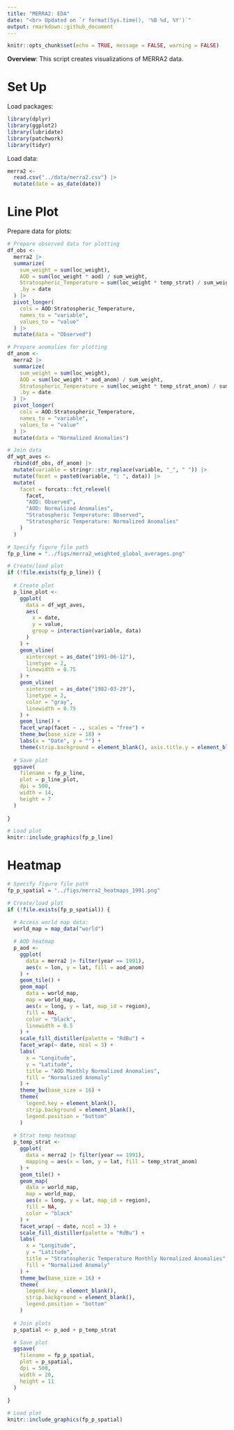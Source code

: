 ```yaml
---
title: "MERRA2: EDA"
date: "<br> Updated on `r format(Sys.time(), '%B %d, %Y')`"
output: rmarkdown::github_document
---
```


```r
knitr::opts_chunk$set(echo = TRUE, message = FALSE, warning = FALSE)
```

**Overview**: This script creates visualizations of MERRA2 data.

# Set Up

Load packages:

```r
library(dplyr)
library(ggplot2)
library(lubridate)
library(patchwork)
library(tidyr)
```

Load data:

```r
merra2 <-
  read.csv("../data/merra2.csv") |>
  mutate(date = as_date(date))
```

# Line Plot

Prepare data for plots: 

```r
# Prepare observed data for plotting
df_obs <- 
  merra2 |>
  summarize(
    sum_weight = sum(loc_weight),
    AOD = sum(loc_weight * aod) / sum_weight,
    Stratospheric_Temperature = sum(loc_weight * temp_strat) / sum_weight,
    .by = date
  ) |>
  pivot_longer(
    cols = AOD:Stratospheric_Temperature,
    names_to = "variable",
    values_to = "value"
  ) |>
  mutate(data = "Observed")

# Prepare anomalies for plotting
df_anom <- 
  merra2 |>
  summarize(
    sum_weight = sum(loc_weight),
    AOD = sum(loc_weight * aod_anom) / sum_weight,
    Stratospheric_Temperature = sum(loc_weight * temp_strat_anom) / sum_weight,
    .by = date
  ) |>
  pivot_longer(
    cols = AOD:Stratospheric_Temperature,
    names_to = "variable",
    values_to = "value"
  ) |>
  mutate(data = "Normalized Anomalies")

# Join data
df_wgt_aves <-
  rbind(df_obs, df_anom) |>
  mutate(variable = stringr::str_replace(variable, "_", " ")) |>
  mutate(facet = paste0(variable, ": ", data)) |>
  mutate(
    facet = forcats::fct_relevel(
      facet,
      "AOD: Observed",
      "AOD: Normalized Anomalies",
      "Stratospheric Temperature: Observed",
      "Stratospheric Temperature: Normalized Anomalies"
    )
  )
```

```r
# Specify figure file path
fp_p_line = "../figs/merra2_weighted_global_averages.png"

# Create/load plot
if (!file.exists(fp_p_line)) {
  
  # Create plot
  p_line_plot <-
    ggplot(
      data = df_wgt_aves, 
      aes(
        x = date,
        y = value,
        group = interaction(variable, data)
      )
    ) +
    geom_vline(
      xintercept = as_date("1991-06-12"),
      linetype = 2,
      linewidth = 0.75
    ) +
    geom_vline(
      xintercept = as_date("1982-03-29"),
      linetype = 2,
      color = "gray",
      linewidth = 0.75
    ) +
    geom_line() +
    facet_wrap(facet ~ ., scales = "free") +
    theme_bw(base_size = 18) +
    labs(x = "Date", y = "") +
    theme(strip.background = element_blank(), axis.title.y = element_blank())
  
  # Save plot
  ggsave(
    filename = fp_p_line,
    plot = p_line_plot,
    dpi = 500,
    width = 14,
    height = 7
  )
  
}

# Load plot
knitr::include_graphics(fp_p_line)
```

# Heatmap

```r
# Specify figure file path
fp_p_spatial = "../figs/merra2_heatmaps_1991.png"

# Create/load plot
if (!file.exists(fp_p_spatial)) {
  
  # Access world map data:
  world_map = map_data("world")

  # AOD heatmap
  p_aod <-
    ggplot(
      data = merra2 |> filter(year == 1991),
      aes(x = lon, y = lat, fill = aod_anom)
    ) +
    geom_tile() +
    geom_map(
      data = world_map,
      map = world_map,
      aes(x = long, y = lat, map_id = region),
      fill = NA,
      color = "black",
      linewidth = 0.5
    ) +
    scale_fill_distiller(palette = "RdBu") +
    facet_wrap(~ date, ncol = 3) +
    labs(
      x = "Longitude",
      y = "Latitude",
      title = "AOD Monthly Normalized Anomalies",
      fill = "Normalized Anomaly"
    ) +
    theme_bw(base_size = 16) +
    theme(
      legend.key = element_blank(),
      strip.background = element_blank(),
      legend.position = "bottom"
    )
  
  # Strat temp heatmap
  p_temp_strat <-
    ggplot(
      data = merra2 |> filter(year == 1991),
      mapping = aes(x = lon, y = lat, fill = temp_strat_anom)
    ) +
    geom_tile() +
    geom_map(
      data = world_map,
      map = world_map,
      aes(x = long, y = lat, map_id = region),
      fill = NA,
      color = "black"
    ) +
    facet_wrap( ~ date, ncol = 3) +
    scale_fill_distiller(palette = "RdBu") +
    labs(
      x = "Longitude",
      y = "Latitude",
      title = "Stratospheric Temperature Monthly Normalized Anomalies",
      fill = "Normalized Anomaly"
    ) +
    theme_bw(base_size = 16) +
    theme(
      legend.key = element_blank(),
      strip.background = element_blank(),
      legend.position = "bottom"
    )
  
  # Join plots
  p_spatial <- p_aod + p_temp_strat

  # Save plot
  ggsave(
    filename = fp_p_spatial,
    plot = p_spatial,
    dpi = 500,
    width = 20,
    height = 11
  )
  
}

# Load plot
knitr::include_graphics(fp_p_spatial)
```

